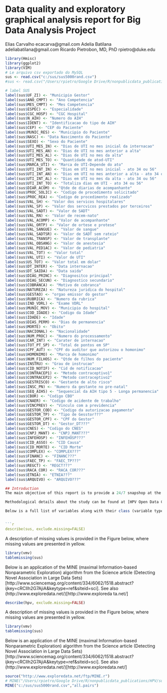 # Data quality and exploratory graphical analysis report for Big Data Analysis Project

Elias Carvalho ecacarva@gmail.com
Adelia Batilana adeliabatilana@gmail.com
Ricardo Pietrobon, MD, PhD rpietro@duke.edu

```r
library(Hmisc)
library(ggplot2)
library(VIM)
# Le arquivo csv exportado do MySQL
sus <- read.csv("c:/sus/sus5000rand.csv")
#sus <- read.csv("/Users/rpietro/Google Drive/R/nonpublicdata_publications/SUS/sus5000rand.csv")

# label SUS
label(sus$UF_ZI) <- "Municipio Gestor"
label(sus$ANO_CMPT) <- "Ano Competencia" 
label(sus$MES_CMPT) <- "Mes Competencia"
label(sus$ESPEC) <- "Especialidade"
label(sus$CGC_HOSP) <- "CGC Hospital"
label(sus$N_AIH) <- "Numero do AIH"
label(sus$IDENT) <- "Identificacao do tipo de AIH"
label(sus$CEP) <- "CEP do Paciente"
label(sus$MUNIC_RES) <- "Municipio do Paciente"
label(sus$NASC) <- "Data Nascimento do Paciente"
label(sus$SEXO) <- "Sexo do Paciente"
label(sus$UTI_MES_IN) <- "Dias de UTI no mes inicial da internacao"
label(sus$UTI_MES_AN) <- "Dias de UTI no mes anterior a alta"
label(sus$UTI_MES_AL) <- "Dias de UTI no mes da alta"
label(sus$UTI_MES_TO) <- "Quantidade de atod-UTI"
label(sus$MARCA_UTI) <- "Marca de UTI-Depende do ato"
label(sus$UTI_INT_IN) <- "Dias em UTI no mes inicial - ato 34 ou 56"
label(sus$UTI_INT_AN) <- "Dias em UTI no mes anterior a alta - ato 34 ou 56"
label(sus$UTI_INT_AL) <- "Dias em UTI no mes da alta - ato 34 ou 56"
label(sus$UTI_INT_TO) <- "Totaliza dias em UTI - ato 34 ou 56"
label(sus$DIAR_ACOM) <- "Qtde de diarias de acompanhante"
label(sus$PROC_SOLIC) <- "Codigo de procedimento solicitado"
label(sus$PROC_REA) <- "Codigo de procedimento realizado"
label(sus$VAL_SH) <- "Valor dos servicos hospitalares"
label(sus$VAL_SP) <- "Valor dos sercvicos prestados por terceiros"
label(sus$VAL_SADT) <- "Valor de SADT"
label(sus$VAL_RN) <- "Valor de recem-nato"
label(sus$VAL_ACOMP) <- "Valor de acompanhante"
label(sus$VAL_ORTP) <- "Valor de ortese e protese"
label(sus$VAL_SANGUE) <- "Valor de sangue"
label(sus$VAL_SADTSR) <- "Valor de SADT sem rateio"
label(sus$VAL_TRANSP) <- "Valor de transplante"
label(sus$VAL_OBSANG) <- "Valor de anestesia"
label(sus$VAL_PED1AC) <- "Valor de pediatria"
label(sus$VAL_TOT) <- "Valor total"
label(sus$VAL_UTI) <- "Valor de UTI"
label(sus$US_TOT) <- "Valor total em dolar"
label(sus$DT_INTER) <- "Data internacao"
label(sus$DT_SAIDA) <- "Data saida"
label(sus$DIAG_PRINC) <- "Diagnositco principal"
label(sus$DIAG_SECUN) <- "Diagnostico secundario"
label(sus$COBRANCA) <- "Motivo de cobranca"
label(sus$NATUREZA) <- "Natureza juridica do hospital"
label(sus$GESTAO) <- "orgao emissor do gestor"
label(sus$RUBRICA) <- "Numero da rubrica"
label(sus$IND_VDRL) <- "Exame VDRL"
label(sus$MUNIC_MOV) <- "Municipio do hospital"
label(sus$COD_IDADE) <- "Codigo da Idade"
label(sus$IDADE) <- "Idade"
label(sus$DIAS_PERM) <- "Dias de permanencia"
label(sus$MORTE) <- "Obito"
label(sus$NACIONAL) <- "Nacionalidade"
label(sus$NUM_PROC) <- "Numero do processamento"
label(sus$CAR_INT) <- "Carater de internacao"
label(sus$TOT_PT_SP) <- "Total de pontos em SP"
label(sus$CPF_AUT) <- "CPF do auditor que autorizou o homonimo"
label(sus$HOMONIMO) <- "Marca de homonimo"
label(sus$NUM_FILHOS) <- "Qtde de filhos do paciente"
label(sus$INSTRU) <- "Grau de instrucao"
label(sus$CID_NOTIF) <- "Cid de notificacao"
label(sus$CONTRACEP1) <- "Metodo contraceptivo1"
label(sus$CONTRACEP2) <- "Metodo contraceptivo2"
label(sus$GESTRISCO) <- "Gestante de alto risco"
label(sus$INSC_PN) <- "Numero da gestante no pre-natal"
label(sus$SEQ_AIH5) <- "Sequencial da AIH tipo 5 - Longa permanencia"
label(sus$CBOR) <- "Codigo CBO"
label(sus$CNAER) <- "Codigo de acidente de trabalho"
label(sus$VINCPREV) <- "Vinculo com a previdencia"
label(sus$GESTOR_COD) <- "Codigo da autorizacao pagamento"
label(sus$GESTOR_TP) <- "Tipo de Gesstor???"
label(sus$GESTOR_CPF) <- "CPF do Gestor"
label(sus$GESTOR_DT) <- "Gestor_DT???"
label(sus$CNES) <- "Codigo do CNES"
label(sus$CNPJ_MANT) <- "CNPJ_MANT???"
label(sus$INFEHOSP) <- "INFEHOSP???"
label(sus$CID_ASSO) <- "CID Causa"
label(sus$CID_MORTE) <- "CID Morte"
label(sus$COMPLEX) <- "COMPLEX???"
label(sus$FINANC) <- "FINANC???"
label(sus$FAEC_TP) <- "FAEC_TP???"
label(sus$REGCT) <- "REGCT???"
label(sus$RACA_COR) <- "RACA_COR???"
label(sus$ETNIA) <- "ETNIA???"
label(sus$ARQUIVO) <- "ARQUIVO???"

## Introduction
The main objective of this report is to provide a 24/7 snapshop at the data quality behind the HPV Open Data Collection Project. This includes not only the original data set collected under Dr. Xavier in Maceio, Brazil, but also any additional data sets brought in from other registries, prospective studies, as well as Linked Open Data sources.

Methodological details about the study can be found at [HPV Open Data Collection Project](site)

Below is a full list of variables along with their class (variable type according to the R language) and alternative responses. Most of the variable names should be intuitive, but a full dictionary is also described below:


```r
describe(sus, exclude.missing=FALSE)
```
A description of missing values is provided in the Figure below, where missing values are presented in yellow.
```r
library(vmv)
tablemissing(sus)
```
Below is an application of the MINE (maximal Information-based Nonparametric Exploration) algorithm from the Science article (Detecting Novel Association in Large Data Sets)[http://www.sciencemag.org/content/334/6062/1518.abstract?ijkey=cRCIlh2G7AjiA&keytype=ref&siteid=sci]. See also (http://www.exploredata.net/)[http://www.exploreda ta.net/]

```r
describe(hpv, exclude.missing=FALSE)
```

A description of missing values is provided in the Figure below, where missing values are presented in yellow.
```r
library(vmv)
tablemissing(sus)
```
Below is an application of the MINE (maximal Information-based Nonparametric Exploration) algorithm from the Science article (Detecting Novel Association in Large Data Sets)[http://www.sciencemag.org/content/334/6062/1518.abstract?ijkey=cRCIlh2G7AjiA&keytype=ref&siteid=sci]. See also (http://www.exploredata.net/)[http://www.exploredata.net/]


```r
source("http://www.exploredata.net/ftp/MINE.r")
# MINE("/Users/rpietro/Google Drive/R/nonpublicdata_publications/HPV/sus5000rand.csv","all.pairs")
MINE("c:/sus/sus5000rand.csv","all.pairs")

```